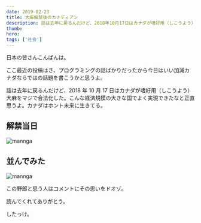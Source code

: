```yaml
---
date: 2019-02-23
title: 大麻解禁後のカナディアン
description: 話は去年に戻るんだけど、2018年10月17日はカナダが嗜好用（しこうよう）大麻をマジで合法化した。こんな経済規模の大きな国でよく実現できたなと正直思うよ。カナダはホント未来に生きてる。
thumb:
hero:
tags: ['社会']
---
```


日本の皆さんこんばんは。

ここ最近の投稿はさ、プログラミングの話ばかりだったから今日はいい加減カナダならではの話題を書こうかと思うよ。

話は去年に戻るんだけど、2018 年 10 月 17 日はカナダが嗜好用（しこうよう）大麻をマジで合法化した。こんな経済規模の大きな国でよく実現できたなと正直思うよ。カナダはホント未来に生きてる。

## 解禁当日

![mannga](https://res.cloudinary.com/de9x7yfyb/image/upload/f_auto,q_auto,r_6,w_680/v1637734514/qc3/posts/cannabis/manga-01_zf0z3r.jpg)

## 並んでみた

![mannga](https://res.cloudinary.com/de9x7yfyb/image/upload/f_auto,q_auto,r_6,w_680/v1637734520/qc3/posts/cannabis/manga-02_vasdgw.jpg)

この野郎と思う人はコメントにその思いをドオゾ。

読んでくれてありがとう。

したっけ。

